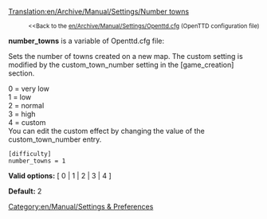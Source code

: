 [[Translation:en/Archive/Manual/Settings/Number towns]]

:<small><<Back to the [[en/Archive/Manual/Settings/Openttd.cfg]] (OpenTTD configuration file)</small>


'''number_towns''' is a variable of Openttd.cfg file:

Sets the number of towns created on a new map.  The custom setting is modified by the custom_town_number setting in the <nowiki>[game_creation]</nowiki> section.

0 = very low<br>
1 = low<br>
2 = normal<br>
3 = high<br>
4 = custom<br>
You can edit the custom effect by changing the value of the custom_town_number entry.

<pre>
[difficulty]
number_towns = 1
</pre>

'''Valid options:''' [ 0 | 1 | 2 | 3 | 4 ]

'''Default:''' 2


[[Category:en/Manual/Settings & Preferences]]